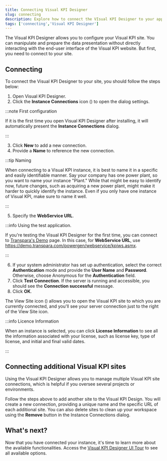 ```yaml
---
title: Connecting Visual KPI Designer
slug: connecting
description: Explore how to connect the VIsual KPI Designer to your application.
tags: ['connecting','Visual KPI Designer']
---
```




The Visual KPI Designer allows you to configure your Visual KPI site. You can manipulate and prepare the data presentation without directly interacting with the end-user interface of the Visual KPI website. But first, you need to connect to your site.

## Connecting

To connect the Visual KPI Designer to your site, you should follow the steps below:

1. Open Visual KPI Designer.
2. Click the **Instance Connections** icon (<PngFont name='instanceconnections28a' />) to open the dialog settings.

:::note First configuration

If it is the first time you open Visual KPI Designer after installing, it will automatically present the **Instance Connections** dialog.

:::

3. Click **New** to add a new connection.
4. Provide a **Name** to reference the new connection.

:::tip Naming

When connecting to a Visual KPI instance, it is best to name it in a specific and easily identifiable manner. Say your company has one power plant, so you want to name your instance "Plant." While that might be easy to identify now, future changes, such as acquiring a new power plant, might make it harder to quickly identify the instance. Even if you only have one instance of Visual KPI, make sure to name it well.

:::

5. Specify the **WebService URL**. 

:::info Using the test application.

If you're testing the Visual KPI Designer for the first time, you can connect to [Transpara's Demo](https://demo.transpara.com/powergen) page. In this case, for **WebService URL**, use https://demo.transpara.com/powergen/webservice/kpiws.asmx. 

:::

6. If your system administrator has set up authentication, select the correct **Authentication** mode and provide the **User Name** and **Password**. Otherwise, choose Anonymous for the  **Authentication** field.
7. Click **Test Connection**. If the server is running and accessible, you should see the **Connection successful** message.
8. Click **OK**.

<StylizedImage
  imgURL="img/docs/designer/getting-started/connecting-visualdesigner.png"
  alt="Connecting Visual KPI Designer"
/>

The View Site icon (<SvgFont icon='189'/>) allows you to open the Visual KPI site to which you are currently connected, and you'll see your server connection just to the right of the View Site icon.

:::info Licence Information

When an instance is selected, you can click **License Information** to see all the information associated with your license, such as license key, type of license, and initial and final valid dates.

:::

## Connecting additional Visual KPI sites

Using the Visual KPI Designer allows you to manage multiple Visual KPI site connections, which is helpful if you oversee several projects or environments.

Follow the steps above to add another site to the Visual KPI Design. You will create a new connection, providing a unique name and the specific URL of each additional site. You can also delete sites to clean up your workspace using the **Remove** button in the Instance Connections dialog.

## What's next?

Now that you have connected your instance, it's time to learn more about the available functionalities. Access the [Visual KPI Designer UI Tour](/docs/visual-kpi-designer/interface-tour-and-core-patterns/ui-tour) to see all available options.
